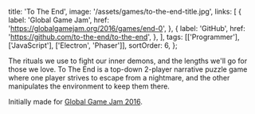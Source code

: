   title: 'To The End',
  image: '/assets/games/to-the-end-title.jpg',
  links: [
    {
      label: 'Global Game Jam',
      href: 'https://globalgamejam.org/2016/games/end-0',
    },
    {
      label: 'GitHub',
      href: 'https://github.com/to-the-end/to-the-end',
    },
  ],
  tags: [['Programmer'], ['JavaScript'], ['Electron', 'Phaser']],
  sortOrder: 6,
};

The rituals we use to fight our inner demons, and the lengths we'll go for those
we love. To The End is a top-down 2-player narrative puzzle game where one
player strives to escape from a nightmare, and the other manipulates the
environment to keep them there.

Initially made for
[Global Game Jam 2016](https://globalgamejam.org/2016/games/end-0).
